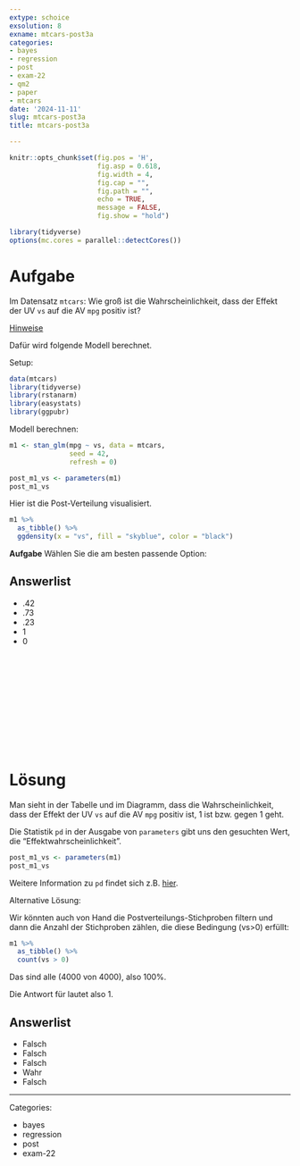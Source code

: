 ```yaml
---
extype: schoice
exsolution: 8
exname: mtcars-post3a
categories:
- bayes
- regression
- post
- exam-22
- qm2
- paper
- mtcars
date: '2024-11-11'
slug: mtcars-post3a
title: mtcars-post3a

---
```






```r
knitr::opts_chunk$set(fig.pos = 'H',
                      fig.asp = 0.618,
                      fig.width = 4,
                      fig.cap = "", 
                      fig.path = "",
                      echo = TRUE,
                      message = FALSE,
                      fig.show = "hold")

library(tidyverse)
options(mc.cores = parallel::detectCores())

```





# Aufgabe



Im Datensatz `mtcars`: Wie groß ist die Wahrscheinlichkeit, dass der  Effekt der UV `vs`  auf die AV `mpg` positiv ist?



[Hinweise](https://start-bayes.netlify.app/pruefung#bearbeitungshinweise)


Dafür wird folgende Modell berechnet.


Setup:

```r
data(mtcars)
library(tidyverse)
library(rstanarm)
library(easystats) 
library(ggpubr)
```




Modell berechnen:

```r
m1 <- stan_glm(mpg ~ vs, data = mtcars,
               seed = 42,
               refresh = 0)
```



```r
post_m1_vs <- parameters(m1)
post_m1_vs
```


Hier ist die Post-Verteilung visualisiert.

```r
m1 %>% 
  as_tibble() %>% 
  ggdensity(x = "vs", fill = "skyblue", color = "black")
```



**Aufgabe** Wählen Sie die am besten passende Option:

Answerlist
----------

* .42
* .73
* .23
* 1
* 0


</br>
</br>
</br>
</br>
</br>
</br>
</br>
</br>
</br>
</br>

# Lösung


Man sieht in der Tabelle und im Diagramm,
dass die Wahrscheinlichkeit, dass der Effekt der UV `vs` auf die AV `mpg` positiv ist, 1 ist bzw. gegen 1 geht.


Die Statistik `pd` in der Ausgabe von `parameters` gibt uns den gesuchten Wert, die "Effektwahrscheinlichkeit".



```r
post_m1_vs <- parameters(m1)
post_m1_vs
```

Weitere Information zu `pd` findet sich z.B. [hier](https://easystats.github.io/bayestestR/reference/p_direction.html).


Alternative Lösung:

Wir könnten auch von Hand die Postverteilungs-Stichproben filtern und dann die
Anzahl der Stichproben zählen, die diese Bedingung (vs>0) erfüllt:

```r
m1 %>% 
  as_tibble() %>% 
  count(vs > 0)
```

Das sind alle (4000 von 4000), also 100%.


Die Antwort für lautet also 1.



Answerlist
----------

* Falsch
* Falsch
* Falsch
* Wahr
* Falsch






---

Categories: 

- bayes
- regression
- post
- exam-22

